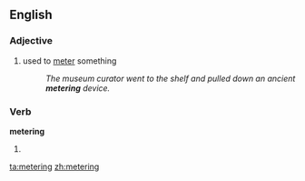 ==English==

===Adjective===
{{en-adj|-}}

# used to [[meter]] something
#: ''The museum curator went to the shelf and pulled down an ancient '''metering''' device.''

===Verb===
'''metering'''

# {{present participle of|[[meter]]}}

[[ta:metering]]
[[zh:metering]]